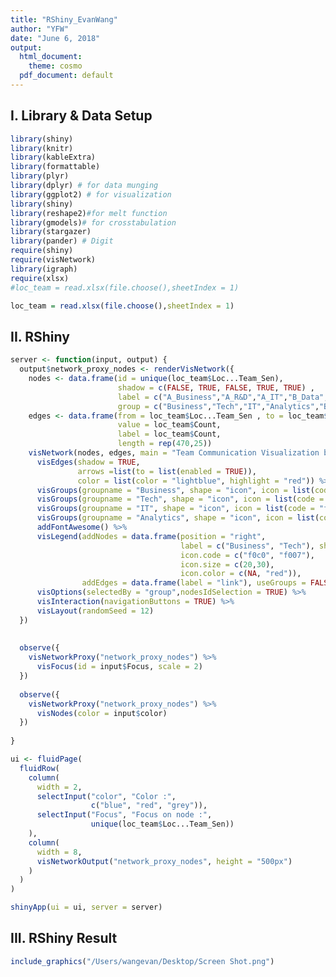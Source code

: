 ```yaml
---
title: "RShiny_EvanWang"
author: "YFW"
date: "June 6, 2018"
output:
  html_document:
    theme: cosmo
  pdf_document: default
---
```


## I. Library & Data Setup
```r
library(shiny)
library(knitr)
library(kableExtra)
library(formattable)
library(plyr)
library(dplyr) # for data munging
library(ggplot2) # for visualization
library(shiny)
library(reshape2)#for melt function
library(gmodels)# for crosstabulation
library(stargazer)
library(pander) # Digit
require(shiny)
require(visNetwork)
library(igraph)
require(xlsx)
#loc_team = read.xlsx(file.choose(),sheetIndex = 1)
```

```r
loc_team = read.xlsx(file.choose(),sheetIndex = 1)
```

## II. RShiny
```r
server <- function(input, output) {
  output$network_proxy_nodes <- renderVisNetwork({
    nodes <- data.frame(id = unique(loc_team$Loc...Team_Sen),
                        shadow = c(FALSE, TRUE, FALSE, TRUE, TRUE) ,
                        label = c("A_Business","A_R&D","A_IT","B_Data","B_Business"),
                        group = c("Business","Tech","IT","Analytics","Business"))
    edges <- data.frame(from = loc_team$Loc...Team_Sen , to = loc_team$Loc...Team_Rec, 
                        value = loc_team$Count,
                        label = loc_team$Count,
                        length = rep(470,25))
    visNetwork(nodes, edges, main = "Team Communication Visualization by Network Analysis ",height = "500px",width = "100%") %>%
      visEdges(shadow = TRUE,
               arrows =list(to = list(enabled = TRUE)),
               color = list(color = "lightblue", highlight = "red")) %>%
      visGroups(groupname = "Business", shape = "icon", icon = list(code = "f0c0",color = "green")) %>%
      visGroups(groupname = "Tech", shape = "icon", icon = list(code = "f00e", color = "red")) %>%
      visGroups(groupname = "IT", shape = "icon", icon = list(code = "f11c", color = "orange")) %>%
      visGroups(groupname = "Analytics", shape = "icon", icon = list(code = "f1c0", color = "grey")) %>%
      addFontAwesome() %>%
      visLegend(addNodes = data.frame(position = "right",
                                      label = c("Business", "Tech"), shape = "icon", 
                                      icon.code = c("f0c0", "f007"), 
                                      icon.size = c(20,30), 
                                      icon.color = c(NA, "red")),
                addEdges = data.frame(label = "link"), useGroups = FALSE)%>% 
      visOptions(selectedBy = "group",nodesIdSelection = TRUE) %>% 
      visInteraction(navigationButtons = TRUE) %>%
      visLayout(randomSeed = 12)
  })
  
  
  observe({
    visNetworkProxy("network_proxy_nodes") %>%
      visFocus(id = input$Focus, scale = 2)
  })
  
  observe({
    visNetworkProxy("network_proxy_nodes") %>%
      visNodes(color = input$color)
  })
  
}

ui <- fluidPage(
  fluidRow(
    column(
      width = 2,
      selectInput("color", "Color :",
                  c("blue", "red", "grey")),
      selectInput("Focus", "Focus on node :",
                  unique(loc_team$Loc...Team_Sen))
    ),
    column(
      width = 8,
      visNetworkOutput("network_proxy_nodes", height = "500px")
    )
  )
)

shinyApp(ui = ui, server = server)
```


## III. RShiny Result
```r
include_graphics("/Users/wangevan/Desktop/Screen Shot.png")
```